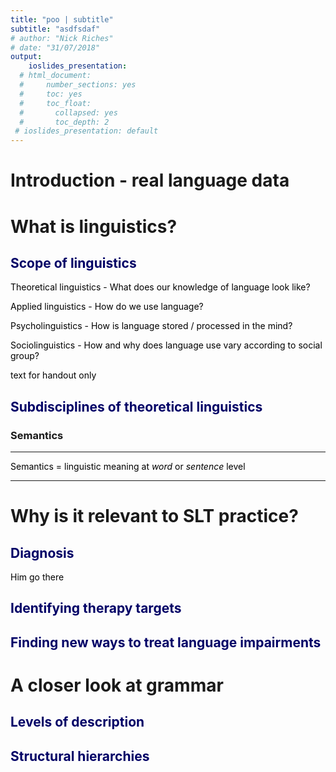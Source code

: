```yaml
---
title: "poo | subtitle"
subtitle: "asdfsdaf"
# author: "Nick Riches"
# date: "31/07/2018"
output:
    ioslides_presentation:
  # html_document:
  #     number_sections: yes
  #     toc: yes
  #     toc_float:
  #       collapsed: yes
  #       toc_depth: 2
 # ioslides_presentation: default
---
```



<script>

    doctype = "slides_student"; // or "slides_student" or "slides_master"
    
</script>

<style>

    h2 {
        color: #000066;
    }
    
    body p {
      color: #000000;
    }

    div {
      color: #000000;
    }

    slides > slide {
      font-family: "Times New Roman", Times, serif;
    }

</style>


# Introduction - real language data



# What is linguistics?

## Scope of linguistics

Theoretical linguistics - What does our knowledge of language look like?

Applied linguistics - How do we use language?

Psycholinguistics - How is language stored / processed in the mind?

Sociolinguistics - How and why does language use vary according to social group?

<div class = "handout_only">

text for handout only

</div>


## Subdisciplines of theoretical linguistics

### Semantics

---

Semantics = linguistic meaning at _word_ or _sentence_ level

---



# Why is it relevant to SLT practice?

## Diagnosis

Him go there

## Identifying therapy targets



## Finding new ways to treat language impairments



# A closer look at grammar

##

## Levels of description

## Structural hierarchies







<script>

    if(doctype == "slides_student"){  
    var myClasses = document.querySelectorAll('.handout_only'),
        i = 0,
        l = myClasses.length;

    for (i; i < l; i++) {
        myClasses[i].style.display = 'none';
      }
    }
    
        if(doctype == "handout"){  
    var myClasses = document.querySelectorAll('.slides_only'),
        i = 0,
        l = myClasses.length;

    for (i; i < l; i++) {
        myClasses[i].style.display = 'none';
      }
    }
    
</script>
